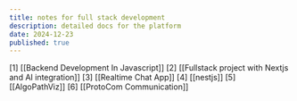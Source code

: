 ```yaml
---
title: notes for full stack development 
description: detailed docs for the platform
date: 2024-12-23
published: true
---
```


[1]  [[Backend Development In Javascript]]
[2]  [[Fullstack project with Nextjs and AI integration]]
[3]   [[Realtime Chat App]]
[4]  [[nestjs]]
[5]  [[AlgoPathViz]]
[6]  [[ProtoCom Communication]]

